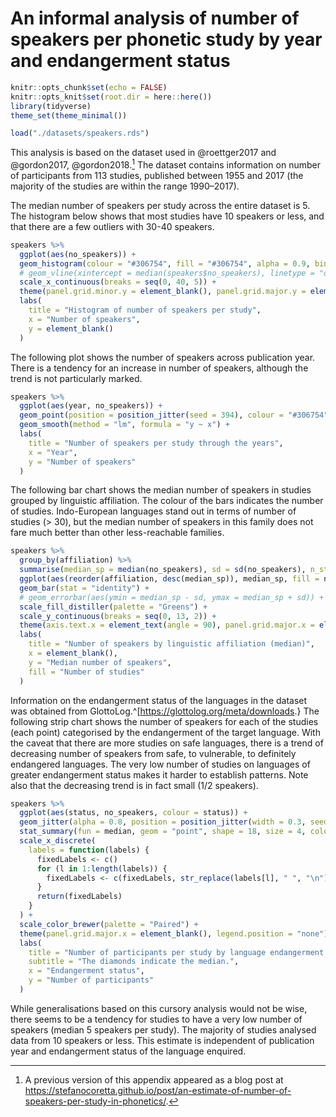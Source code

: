 
# An informal analysis of number of speakers per phonetic study by year and endangerment status {#a:speakers}

```r
knitr::opts_chunk$set(echo = FALSE)
knitr::opts_knit$set(root.dir = here::here())
library(tidyverse)
theme_set(theme_minimal())
```

```r
load("./datasets/speakers.rds")
```

This analysis is based on the dataset used in @roettger2017 and @gordon2017, @gordon2018.^[A previous version of this appendix appeared as a blog post at <https://stefanocoretta.github.io/post/an-estimate-of-number-of-speakers-per-study-in-phonetics/>.]
The dataset contains information on number of participants from 113 studies, published between 1955 and 2017 (the majority of the studies are within the range 1990--2017).

The median number of speakers per study across the entire dataset is 5.
The histogram below shows that most studies have 10 speakers or less, and that there are a few outliers with 30-40 speakers.

```r
speakers %>%
  ggplot(aes(no_speakers)) +
  geom_histogram(colour = "#306754", fill = "#306754", alpha = 0.9, binwidth = 2.5) +
  # geom_vline(xintercept = median(speakers$no_speakers), linetype = "dashed") +
  scale_x_continuous(breaks = seq(0, 40, 5)) +
  theme(panel.grid.minor.y = element_blank(), panel.grid.major.y = element_blank(), panel.grid.minor.x = element_blank()) +
  labs(
    title = "Histogram of number of speakers per study",
    x = "Number of speakers",
    y = element_blank()
  )
```

The following plot shows the number of speakers across publication year.
There is a tendency for an increase in number of speakers, although the trend is not particularly marked.

```r
speakers %>%
  ggplot(aes(year, no_speakers)) +
  geom_point(position = position_jitter(seed = 394), colour = "#306754", size = 2) +
  geom_smooth(method = "lm", formula = "y ~ x") +
  labs(
    title = "Number of speakers per study through the years",
    x = "Year",
    y = "Number of speakers"
  )
```

The following bar chart shows the median number of speakers in studies grouped by linguistic affiliation.
The colour of the bars indicates the number of studies.
Indo-European languages stand out in terms of number of studies (> 30), but the median number of speakers in this family does not fare much better than other less-reachable families.

```r
speakers %>%
  group_by(affiliation) %>%
  summarise(median_sp = median(no_speakers), sd = sd(no_speakers), n_studies = n()) %>%
  ggplot(aes(reorder(affiliation, desc(median_sp)), median_sp, fill = n_studies)) +
  geom_bar(stat = "identity") +
  # geom_errorbar(aes(ymin = median_sp - sd, ymax = median_sp + sd)) +
  scale_fill_distiller(palette = "Greens") +
  scale_y_continuous(breaks = seq(0, 13, 2)) +
  theme(axis.text.x = element_text(angle = 90), panel.grid.major.x = element_blank()) +
  labs(
    title = "Number of speakers by linguistic affiliation (median)",
    x = element_blank(),
    y = "Median number of speakers",
    fill = "Number of studies"
  )
```

Information on the endangerment status of the languages in the dataset was obtained from GlottoLog.^[<https://glottolog.org/meta/downloads>.}
The following strip chart shows the number of speakers for each of the studies (each point) categorised by the endangerment of the target language.
With the caveat that there are more studies on safe languages, there is a trend of decreasing number of speakers from safe, to vulnerable, to definitely endangered languages.
The very low number of studies on languages of greater endangerment status makes it harder to establish patterns.
Note also that the decreasing trend is in fact small (1/2 speakers).

```r
speakers %>%
  ggplot(aes(status, no_speakers, colour = status)) +
  geom_jitter(alpha = 0.8, position = position_jitter(width = 0.3, seed = 123)) +
  stat_summary(fun = median, geom = "point", shape = 18, size = 4, color = "black") +
  scale_x_discrete(
    labels = function(labels) {
      fixedLabels <- c()
      for (l in 1:length(labels)) {
        fixedLabels <- c(fixedLabels, str_replace(labels[l], " ", "\n"))
      }
      return(fixedLabels)
    }
  ) +
  scale_color_brewer(palette = "Paired") +
  theme(panel.grid.major.x = element_blank(), legend.position = "none") +
  labs(
    title = "Number of participants per study by language endangerment status",
    subtitle = "The diamonds indicate the median.",
    x = "Endangerment status",
    y = "Number of participants"
  )
```

While generalisations based on this cursory analysis would not be wise, there seems to be a tendency for studies to have a very low number of speakers (median 5 speakers per study).
The majority of studies analysed data from 10 speakers or less.
This estimate is independent of publication year and endangerment status of the language enquired.
